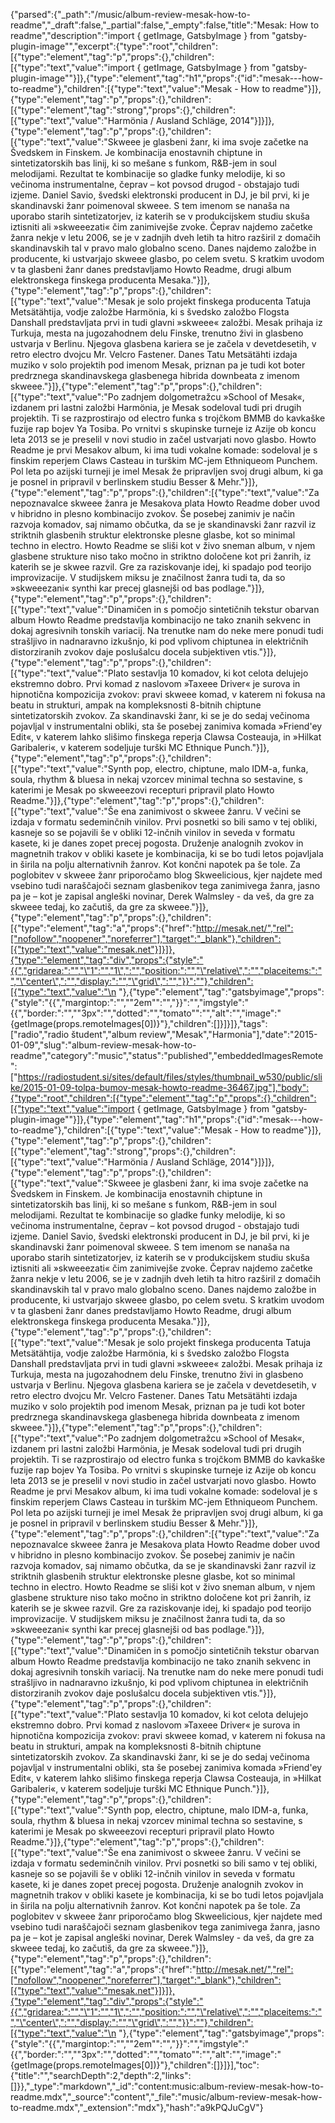 {"parsed":{"_path":"/music/album-review-mesak-how-to-readme","_draft":false,"_partial":false,"_empty":false,"title":"Mesak: How to readme","description":"import { getImage, GatsbyImage } from \"gatsby-plugin-image\"","excerpt":{"type":"root","children":[{"type":"element","tag":"p","props":{},"children":[{"type":"text","value":"import { getImage, GatsbyImage } from \"gatsby-plugin-image\""}]},{"type":"element","tag":"h1","props":{"id":"mesak---how-to-readme"},"children":[{"type":"text","value":"Mesak - How to readme"}]},{"type":"element","tag":"p","props":{},"children":[{"type":"element","tag":"strong","props":{},"children":[{"type":"text","value":"Harmönia / Ausland Schläge, 2014"}]}]},{"type":"element","tag":"p","props":{},"children":[{"type":"text","value":"Skweee je glasbeni žanr, ki ima svoje začetke na Švedskem in Finskem. Je kombinacija enostavnih chiptune in sintetizatorskih bas linij, ki so mešane s funkom, R&B-jem in soul melodijami. Rezultat te kombinacije so gladke funky melodije, ki so večinoma instrumentalne, čeprav – kot povsod drugod - obstajajo tudi izjeme. Daniel Savio, švedski elektronski producent in DJ, je bil prvi, ki je skandinavski žanr poimenoval skweee. S tem imenom se nanaša na uporabo starih sintetizatorjev, iz katerih se v produkcijskem studiu skuša iztisniti ali »skweeezati« čim zanimivejše zvoke. Čeprav najdemo začetke žanra nekje v letu 2006, se je v zadnjih dveh letih ta hitro razširil z domačih skandinavskih tal v pravo malo globalno sceno. Danes najdemo založbe in producente, ki ustvarjajo skweee glasbo, po celem svetu. S kratkim uvodom v ta glasbeni žanr danes predstavljamo Howto Readme, drugi album elektronskega finskega producenta Mesaka."}]},{"type":"element","tag":"p","props":{},"children":[{"type":"text","value":"Mesak je solo projekt finskega producenta Tatuja Metsätähtija, vodje založbe Harmönia, ki s švedsko založbo Flogsta Danshall predstavljata prvi in tudi glavni »skweee« založbi. Mesak prihaja iz Turkuja, mesta na jugozahodnem delu Finske, trenutno živi in glasbeno ustvarja v Berlinu. Njegova glasbena kariera se je začela v devetdesetih, v retro electro dvojcu Mr. Velcro Fastener. Danes Tatu Metsätähti izdaja muziko v solo projektih pod imenom Mesak, priznan pa je tudi kot boter predrznega skandinavskega glasbenega hibrida downbeata z imenom skweee."}]},{"type":"element","tag":"p","props":{},"children":[{"type":"text","value":"Po zadnjem dolgometražcu »School of Mesak«, izdanem pri lastni založbi Harmönia, je Mesak sodeloval tudi pri drugih projektih. Ti se razprostirajo od electro funka s trojčkom BMMB do kavkaške fuzije rap bojev Ya Tosiba. Po vrnitvi s skupinske turneje iz Azije ob koncu leta 2013 se je preselil v novi studio in začel ustvarjati novo glasbo. Howto Readme je prvi Mesakov album, ki ima tudi vokalne komade: sodeloval je s finskim reperjem Claws Casteau in turškim MC-jem Ethniqueom Punchem. Pol leta po azijski turneji je imel Mesak že pripravljen svoj drugi album, ki ga je posnel in pripravil v berlinskem studiu Besser & Mehr."}]},{"type":"element","tag":"p","props":{},"children":[{"type":"text","value":"Za nepoznavalce skweee žanra je Mesakova plata Howto Readme dober uvod v hibridno in plesno kombinacijo zvokov. Še posebej zanimiv je način razvoja komadov, saj nimamo občutka, da se je skandinavski žanr razvil iz striktnih glasbenih struktur elektronske plesne glasbe, kot so minimal techno in electro. Howto Readme se sliši kot v živo sneman album, v njem glasbene strukture niso tako močno in striktno določene kot pri žanrih, iz katerih se je skwee razvil. Gre za raziskovanje idej, ki spadajo pod teorijo improvizacije. V studijskem miksu je značilnost žanra tudi ta, da so »skweeezani« synthi kar precej glasnejši od bas podlage."}]},{"type":"element","tag":"p","props":{},"children":[{"type":"text","value":"Dinamičen in s pomočjo sintetičnih tekstur obarvan album Howto Readme predstavlja kombinacijo ne tako znanih sekvenc in dokaj agresivnih tonskih variacij. Na trenutke nam do neke mere ponudi tudi strašljivo in nadnaravno izkušnjo, ki pod vplivom chiptunea in električnih distorziranih zvokov daje poslušalcu docela subjektiven vtis."}]},{"type":"element","tag":"p","props":{},"children":[{"type":"text","value":"Plato sestavlja 10 komadov, ki kot celota delujejo ekstremno dobro. Prvi komad z naslovom »Taxeee Driver« je surova in hipnotična kompozicija zvokov: pravi skweee komad, v katerem ni fokusa na beatu in strukturi, ampak na kompleksnosti 8-bitnih chiptune sintetizatorskih zvokov. Za skandinavski žanr, ki se je do sedaj večinoma pojavljal v instrumentalni obliki, sta še posebej zanimiva komada »Friend'ey Edit«, v katerem lahko slišimo finskega reperja Clawsa Costeauja, in »Hilkat Garibaleri«, v katerem sodeljuje turški MC Ethnique Punch."}]},{"type":"element","tag":"p","props":{},"children":[{"type":"text","value":"Synth pop, electro, chiptune, malo IDM-a, funka, soula, rhythm & bluesa in nekaj vzorcev minimal techna so sestavine, s katerimi je Mesak po skweeezovi recepturi pripravil plato Howto Readme."}]},{"type":"element","tag":"p","props":{},"children":[{"type":"text","value":"Še ena zanimivost o skweee žanru. V večini se izdaja v formatu sedeminčnih vinilov. Prvi posnetki so bili samo v tej obliki, kasneje so se pojavili še v obliki 12-inčnih vinilov in seveda v formatu kasete, ki je danes zopet precej pogosta. Druženje analognih zvokov in magnetnih trakov v obliki kasete je kombinacija, ki se bo tudi letos pojavljala in širila na polju alternativnih žanrov. Kot končni napotek pa še tole. Za poglobitev v skweee žanr priporočamo blog Skweelicious, kjer najdete med vsebino tudi naraščajoči seznam glasbenikov tega zanimivega žanra, jasno pa je – kot je zapisal angleški novinar, Derek Walmsley - da veš, da gre za skweee tedaj, ko začutiš, da gre za skweee."}]},{"type":"element","tag":"p","props":{},"children":[{"type":"element","tag":"a","props":{"href":"http://mesak.net/","rel":["nofollow","noopener","noreferrer"],"target":"_blank"},"children":[{"type":"text","value":"mesak.net"}]}]},{"type":"element","tag":"div","props":{"style":"{{","gridarea:":"","\"1":"","1\",":"","position:":"","\"relative\",":"","placeitems:":"","\"center\",":"","display:":"","\"grid\",":"","}}":""},"children":[{"type":"text","value":"\n  "},{"type":"element","tag":"gatsbyimage","props":{"style":"{{","margintop:":"","\"2em\"":"","}}":"","imgstyle":"{{","border:":"","\"3px":"","dotted":"","tomato\"":"","alt":"","image":"{getImage(props.remoteImages[0])}"},"children":[]}]}]},"tags":["radio","radio študent","album review","Mesak","Harmonia"],"date":"2015-01-09","slug":"album-review-mesak-how-to-readme","category":"music","status":"published","embeddedImagesRemote":["https://radiostudent.si/sites/default/files/styles/thumbnail_w530/public/slike/2015-01-09-tolpa-bumov-mesak-howto-readme-36467.jpg"],"body":{"type":"root","children":[{"type":"element","tag":"p","props":{},"children":[{"type":"text","value":"import { getImage, GatsbyImage } from \"gatsby-plugin-image\""}]},{"type":"element","tag":"h1","props":{"id":"mesak---how-to-readme"},"children":[{"type":"text","value":"Mesak - How to readme"}]},{"type":"element","tag":"p","props":{},"children":[{"type":"element","tag":"strong","props":{},"children":[{"type":"text","value":"Harmönia / Ausland Schläge, 2014"}]}]},{"type":"element","tag":"p","props":{},"children":[{"type":"text","value":"Skweee je glasbeni žanr, ki ima svoje začetke na Švedskem in Finskem. Je kombinacija enostavnih chiptune in sintetizatorskih bas linij, ki so mešane s funkom, R&B-jem in soul melodijami. Rezultat te kombinacije so gladke funky melodije, ki so večinoma instrumentalne, čeprav – kot povsod drugod - obstajajo tudi izjeme. Daniel Savio, švedski elektronski producent in DJ, je bil prvi, ki je skandinavski žanr poimenoval skweee. S tem imenom se nanaša na uporabo starih sintetizatorjev, iz katerih se v produkcijskem studiu skuša iztisniti ali »skweeezati« čim zanimivejše zvoke. Čeprav najdemo začetke žanra nekje v letu 2006, se je v zadnjih dveh letih ta hitro razširil z domačih skandinavskih tal v pravo malo globalno sceno. Danes najdemo založbe in producente, ki ustvarjajo skweee glasbo, po celem svetu. S kratkim uvodom v ta glasbeni žanr danes predstavljamo Howto Readme, drugi album elektronskega finskega producenta Mesaka."}]},{"type":"element","tag":"p","props":{},"children":[{"type":"text","value":"Mesak je solo projekt finskega producenta Tatuja Metsätähtija, vodje založbe Harmönia, ki s švedsko založbo Flogsta Danshall predstavljata prvi in tudi glavni »skweee« založbi. Mesak prihaja iz Turkuja, mesta na jugozahodnem delu Finske, trenutno živi in glasbeno ustvarja v Berlinu. Njegova glasbena kariera se je začela v devetdesetih, v retro electro dvojcu Mr. Velcro Fastener. Danes Tatu Metsätähti izdaja muziko v solo projektih pod imenom Mesak, priznan pa je tudi kot boter predrznega skandinavskega glasbenega hibrida downbeata z imenom skweee."}]},{"type":"element","tag":"p","props":{},"children":[{"type":"text","value":"Po zadnjem dolgometražcu »School of Mesak«, izdanem pri lastni založbi Harmönia, je Mesak sodeloval tudi pri drugih projektih. Ti se razprostirajo od electro funka s trojčkom BMMB do kavkaške fuzije rap bojev Ya Tosiba. Po vrnitvi s skupinske turneje iz Azije ob koncu leta 2013 se je preselil v novi studio in začel ustvarjati novo glasbo. Howto Readme je prvi Mesakov album, ki ima tudi vokalne komade: sodeloval je s finskim reperjem Claws Casteau in turškim MC-jem Ethniqueom Punchem. Pol leta po azijski turneji je imel Mesak že pripravljen svoj drugi album, ki ga je posnel in pripravil v berlinskem studiu Besser & Mehr."}]},{"type":"element","tag":"p","props":{},"children":[{"type":"text","value":"Za nepoznavalce skweee žanra je Mesakova plata Howto Readme dober uvod v hibridno in plesno kombinacijo zvokov. Še posebej zanimiv je način razvoja komadov, saj nimamo občutka, da se je skandinavski žanr razvil iz striktnih glasbenih struktur elektronske plesne glasbe, kot so minimal techno in electro. Howto Readme se sliši kot v živo sneman album, v njem glasbene strukture niso tako močno in striktno določene kot pri žanrih, iz katerih se je skwee razvil. Gre za raziskovanje idej, ki spadajo pod teorijo improvizacije. V studijskem miksu je značilnost žanra tudi ta, da so »skweeezani« synthi kar precej glasnejši od bas podlage."}]},{"type":"element","tag":"p","props":{},"children":[{"type":"text","value":"Dinamičen in s pomočjo sintetičnih tekstur obarvan album Howto Readme predstavlja kombinacijo ne tako znanih sekvenc in dokaj agresivnih tonskih variacij. Na trenutke nam do neke mere ponudi tudi strašljivo in nadnaravno izkušnjo, ki pod vplivom chiptunea in električnih distorziranih zvokov daje poslušalcu docela subjektiven vtis."}]},{"type":"element","tag":"p","props":{},"children":[{"type":"text","value":"Plato sestavlja 10 komadov, ki kot celota delujejo ekstremno dobro. Prvi komad z naslovom »Taxeee Driver« je surova in hipnotična kompozicija zvokov: pravi skweee komad, v katerem ni fokusa na beatu in strukturi, ampak na kompleksnosti 8-bitnih chiptune sintetizatorskih zvokov. Za skandinavski žanr, ki se je do sedaj večinoma pojavljal v instrumentalni obliki, sta še posebej zanimiva komada »Friend'ey Edit«, v katerem lahko slišimo finskega reperja Clawsa Costeauja, in »Hilkat Garibaleri«, v katerem sodeljuje turški MC Ethnique Punch."}]},{"type":"element","tag":"p","props":{},"children":[{"type":"text","value":"Synth pop, electro, chiptune, malo IDM-a, funka, soula, rhythm & bluesa in nekaj vzorcev minimal techna so sestavine, s katerimi je Mesak po skweeezovi recepturi pripravil plato Howto Readme."}]},{"type":"element","tag":"p","props":{},"children":[{"type":"text","value":"Še ena zanimivost o skweee žanru. V večini se izdaja v formatu sedeminčnih vinilov. Prvi posnetki so bili samo v tej obliki, kasneje so se pojavili še v obliki 12-inčnih vinilov in seveda v formatu kasete, ki je danes zopet precej pogosta. Druženje analognih zvokov in magnetnih trakov v obliki kasete je kombinacija, ki se bo tudi letos pojavljala in širila na polju alternativnih žanrov. Kot končni napotek pa še tole. Za poglobitev v skweee žanr priporočamo blog Skweelicious, kjer najdete med vsebino tudi naraščajoči seznam glasbenikov tega zanimivega žanra, jasno pa je – kot je zapisal angleški novinar, Derek Walmsley - da veš, da gre za skweee tedaj, ko začutiš, da gre za skweee."}]},{"type":"element","tag":"p","props":{},"children":[{"type":"element","tag":"a","props":{"href":"http://mesak.net/","rel":["nofollow","noopener","noreferrer"],"target":"_blank"},"children":[{"type":"text","value":"mesak.net"}]}]},{"type":"element","tag":"div","props":{"style":"{{","gridarea:":"","\"1":"","1\",":"","position:":"","\"relative\",":"","placeitems:":"","\"center\",":"","display:":"","\"grid\",":"","}}":""},"children":[{"type":"text","value":"\n  "},{"type":"element","tag":"gatsbyimage","props":{"style":"{{","margintop:":"","\"2em\"":"","}}":"","imgstyle":"{{","border:":"","\"3px":"","dotted":"","tomato\"":"","alt":"","image":"{getImage(props.remoteImages[0])}"},"children":[]}]}],"toc":{"title":"","searchDepth":2,"depth":2,"links":[]}},"_type":"markdown","_id":"content:music:album-review-mesak-how-to-readme.mdx","_source":"content","_file":"music/album-review-mesak-how-to-readme.mdx","_extension":"mdx"},"hash":"a9kPQJuCgV"}